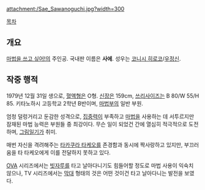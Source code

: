 {{{+1 沢野口沙絵 / Sae Sawanoguchi }}}

attachment:/Sae_Sawanoguchi.jpg?width=300

[[목차]]

== 개요 ==
[[마법을 쓰고 싶어!]]의 주인공. 국내판 이름은 '''사에'''. 성우는 [[코니시 히로코]]/[[우정신]].

== 작중 행적 ==
1979년 12월 31일 생으로, [[혈액형]]은 O형. [[신장]]은 159cm, [[쓰리사이즈]]는 B 80/W 55/H 85. 키타노하시 고등학교 2학년 B반이며, [[마법]]부의 일반 부원.

엄청 덜렁거리고 둔감한 성격으로, [[집중력]]이 부족하고 [[마법]]을 사용하는 데 서투르지만 잠재된 마법 능력은 부원들 중 최강이다. 무슨 일이 되었건 간에 열심히 적극적으로 도전하며, [[그림일기]]가 취미.

매번 자신을 격려해주는 [[타카쿠라 타케오]]를 존경함과 동시에 짝사랑하고 있지만, 부끄러움을 타 타케오에게 이를 전달하지 못하고 있다.

[[OVA]] 시리즈에서는 [[빗자루]]를 타고 날아다니기도 힘들어할 정도로 마법 사용이 익숙치 않으나, TV 시리즈에서는 [[막대]] 형태의 것은 어떤 것이건 타고 날아다니는 발전을 보였다.
